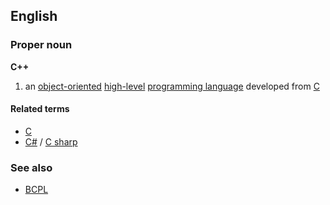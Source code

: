 {{wrongtitle|title=C++}}
==English==
===Proper noun===
{{wikipedia}}
'''C++'''

#{{computing}} an [[object-oriented]] [[high-level]] [[programming language]] developed from [[C]]

====Related terms====
*[[C]]
*[[C#]] / [[C sharp]]

===See also===
*[[BCPL]]